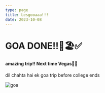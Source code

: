```yaml
---
type: page
title: Lesgooaaa!!!
date: 2023-10-08
---
```


# GOA DONE!!🍻🏖️✅
 
#### amazing trip!! Next time Vegas🕺🪩

dil chahta hai ek goa trip before college ends

![goa](https://imgstaticcontent.lbb.in/lbbnew/wp-content/uploads/sites/9/2017/01/DilChahtaHai-f.jpg)